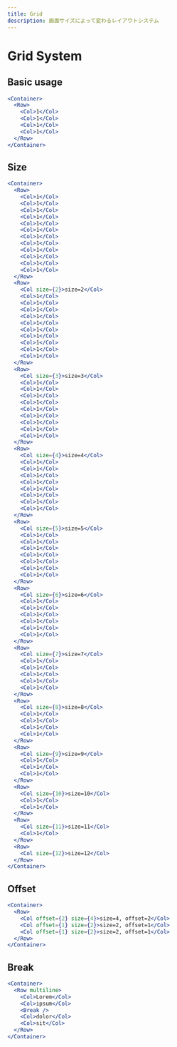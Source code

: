 ```yaml
---
title: Grid
description: 画面サイズによって変わるレイアウトシステム
---
```



# Grid System



## Basic usage

```jsx live
<Container>
  <Row>
    <Col>1</Col>
    <Col>1</Col>
    <Col>1</Col>
    <Col>1</Col>
  </Row>
</Container>
```


## Size

``` jsx live
<Container>
  <Row>
    <Col>1</Col>
    <Col>1</Col>
    <Col>1</Col>
    <Col>1</Col>
    <Col>1</Col>
    <Col>1</Col>
    <Col>1</Col>
    <Col>1</Col>
    <Col>1</Col>
    <Col>1</Col>
    <Col>1</Col>
    <Col>1</Col>
  </Row>
  <Row>
    <Col size={2}>size=2</Col>
    <Col>1</Col>
    <Col>1</Col>
    <Col>1</Col>
    <Col>1</Col>
    <Col>1</Col>
    <Col>1</Col>
    <Col>1</Col>
    <Col>1</Col>
    <Col>1</Col>
    <Col>1</Col>
  </Row>
  <Row>
    <Col size={3}>size=3</Col>
    <Col>1</Col>
    <Col>1</Col>
    <Col>1</Col>
    <Col>1</Col>
    <Col>1</Col>
    <Col>1</Col>
    <Col>1</Col>
    <Col>1</Col>
    <Col>1</Col>
  </Row>
  <Row>
    <Col size={4}>size=4</Col>
    <Col>1</Col>
    <Col>1</Col>
    <Col>1</Col>
    <Col>1</Col>
    <Col>1</Col>
    <Col>1</Col>
    <Col>1</Col>
    <Col>1</Col>
  </Row>
  <Row>
    <Col size={5}>size=5</Col>
    <Col>1</Col>
    <Col>1</Col>
    <Col>1</Col>
    <Col>1</Col>
    <Col>1</Col>
    <Col>1</Col>
    <Col>1</Col>
  </Row>
  <Row>
    <Col size={6}>size=6</Col>
    <Col>1</Col>
    <Col>1</Col>
    <Col>1</Col>
    <Col>1</Col>
    <Col>1</Col>
    <Col>1</Col>
  </Row>
  <Row>
    <Col size={7}>size=7</Col>
    <Col>1</Col>
    <Col>1</Col>
    <Col>1</Col>
    <Col>1</Col>
    <Col>1</Col>
  </Row>
  <Row>
    <Col size={8}>size=8</Col>
    <Col>1</Col>
    <Col>1</Col>
    <Col>1</Col>
    <Col>1</Col>
  </Row>
  <Row>
    <Col size={9}>size=9</Col>
    <Col>1</Col>
    <Col>1</Col>
    <Col>1</Col>
  </Row>
  <Row>
    <Col size={10}>size=10</Col>
    <Col>1</Col>
    <Col>1</Col>
  </Row>
  <Row>
    <Col size={11}>size=11</Col>
    <Col>1</Col>
  </Row>
  <Row>
    <Col size={12}>size=12</Col>
  </Row>
</Container>
```

## Offset

```jsx live
<Container>
  <Row>
    <Col offset={2} size={4}>size=4, offset=2</Col>
    <Col offset={1} size={2}>size=2, offset=1</Col>
    <Col offset={1} size={2}>size=2, offset=1</Col>
  </Row>
</Container>
```


## Break

```jsx live
<Container>
  <Row multiline>
    <Col>Lorem</Col>
    <Col>ipsum</Col>
    <Break />
    <Col>dolor</Col>
    <Col>sit</Col>
  </Row>
</Container>
```

